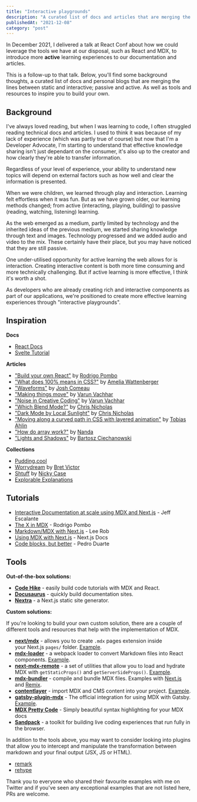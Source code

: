 ```yaml
---
title: "Interactive playgrounds"
description: "A curated list of docs and articles that are merging the lines between static and interactive content; active and passive learning."
publishedAt: "2021-12-08"
category: "post"
---
```


In December 2021, I delivered a talk at React Conf about how we could leverage the tools we have at our disposal, such as React and MDX, to introduce more **active** learning experiences to our documentation and articles.

This is a follow-up to that talk. Below, you'll find some background thoughts, a curated list of docs and personal blogs that are merging the lines between static and interactive; passive and active. As well as tools and resources to inspire you to build your own.

## Background

I've always loved reading, but when I was learning to code, I often struggled reading technical docs and articles. I used to think it was because of my lack of experience (which was partly true of course) but now that I'm a Developer Advocate, I'm starting to understand that effective knowledge sharing isn't just dependant on the consumer, it's also up to the creator and how clearly they're able to transfer information.

Regardless of your level of experience, your ability to understand new topics will depend on external factors such as how well and clear the information is presented.

When we were children, we learned through play and interaction. Learning felt effortless when it was fun. But as we have grown older, our learning methods changed; from active (interacting, playing, building) to passive (reading, watching, listening) learning.

As the web emerged as a medium, partly limited by technology and the inherited ideas of the previous medium, we started sharing knowledge through text and images. Technology progressed and we added audio and video to the mix. These certainly have their place, but you may have noticed that they are still passive.

One under-utilised opportunity for active learning the web allows for is interaction. Creating interactive content is both more time consuming and more technically challenging. But if active learning is more effective, I think it's worth a shot.

As developers who are already creating rich and interactive components as part of our applications, we're positioned to create more effective learning experiences through "interactive playgrounds".

## Inspiration

**Docs**

- [React Docs](https://beta.reactjs.org/)
- [Svelte Tutorial](https://svelte.dev/tutorial/basics)

**Articles**

- ["Build your own React"](https://pomb.us/build-your-own-react/) by [Rodrigo Pombo](https://pomb.us/)
- ["What does 100% means in CSS?"](https://wattenberger.com/blog/css-percents) by [Amelia Wattenberger](https://wattenberger.com/)
- ["Waveforms"](https://pudding.cool/2018/02/waveforms/) by [Josh Comeau](https://www.joshwcomeau.com/)
- ["Making things move"](https://varun.ca/torsions/) by [Varun Vachhar](https://varun.ca/writing)
- ["Noise in Creative Coding"](https://varun.ca/noise/) by [Varun Vachhar](https://varun.ca/writing)
- ["Which Blend Mode?"](https://www.ctnicholas.dev/articles/which-blend-mode) by [Chris Nicholas](https://twitter.com/ctnicholasdev)
- ["Dark Mode by Local Sunlight"](https://www.ctnicholas.dev/articles/dark-mode-by-sunlight) by [Chris Nicholas](https://www.ctnicholas.dev/articles/dark-mode-by-sunlight)
- ["Moving along a curved path in CSS with layered animation"](https://tobiasahlin.com/blog/curved-path-animations-in-css/) by [Tobias Ahlin](https://tobiasahlin.com/blog/)
- ["How do array work?"](https://nan.fyi/how-arrays-work) by [Nanda](https://nan.fyi/)
- ["Lights and Shadows"](https://ciechanow.ski/lights-and-shadows/) by [Bartosz Ciechanowski](https://ciechanow.ski/archives/)

**Collections**

- [Pudding.cool](https://pudding.cool/)
- [Worrydream](http://worrydream.com/) by [Bret Victor](http://worrydream.com/)
- [Shtuff](https://ncase.me/projects/) by [Nicky Case](https://ncase.me/)
- [Explorable Explanations](https://explorabl.es/)

## Tutorials

- [Interactive Documentation at scale using MDX and Next.js](https://www.youtube.com/watch?v=4dqPA4FF15A) - Jeff Escalante
- [The X in MDX](https://www.youtube.com/watch?v=xEu3t-KJVVg) - Rodrigo Pombo
- [Markdown/MDX with Next.js](https://nextjs.org/blog/markdown) - Lee Rob
- [Using MDX with Next.js](https://nextjs.org/docs/advanced-features/using-mdx) - Next.js Docs
- [Code blocks, but better](https://ped.ro/blog/code-blocks-but-better) - Pedro Duarte

## Tools

**Out-of-the-box solutions:**

- **[Code Hike](https://codehike.org/)** - easily build code tutorials with MDX and React.
- **[Docusaurus](https://docusaurus.io/)** - quickly build documentation sites.
- **[Nextra](https://nextra.vercel.app/)** - a Next.js static site generator.

**Custom solutions:**

If you're looking to build your own custom solution, there are a couple of different tools and resources that help with the implementation of MDX.

- **[next/mdx](https://www.npmjs.com/package/@next/mdx)** - allows you to create `.mdx` pages extension inside your Next.js `pages/` folder. [Example](https://github.com/vercel/next.js/tree/canary/examples/with-mdx).
- **[mdx-loader](https://www.npmjs.com/package/mdx-loader)** - a webpack loader to convert Markdown files into React components. [Example](https://github.com/reactjs/reactjs.org/tree/main/beta).
- **[next-mdx-remote](https://github.com/hashicorp/next-mdx-remote)** - a set of utilities that allow you to load and hydrate MDX with `getStaticProps()` and `getServerSideProps()`. [Example](https://github.com/vercel/next.js/tree/canary/examples/with-mdx-remote).
- **[mdx-bundler](https://github.com/kentcdodds/mdx-bundler)** - compile and bundle MDX files. Examples with [Next.js](https://github.com/Arcath/arcath.net-next) and [Remix](https://github.com/kentcdodds/kentcdodds.com).
- **[contentlayer](https://www.npmjs.com/package/contentlayer)** - import MDX and CMS content into your project. [Example](https://github.com/leerob/leerob.io).
- **[gatsby-plugin-mdx](https://www.gatsbyjs.com/plugins/gatsby-plugin-mdx/)** - The official integration for using MDX with Gatsby. [Example](https://github.com/gatsbyjs/gatsby/tree/master/packages/gatsby-plugin-mdx).
- **[MDX Pretty Code](https://github.com/atomiks/mdx-pretty-code)** - Simply beautiful syntax highlighting for your MDX docs
- **[Sandpack](https://codesandbox.io/post/sandpack-announcement)** - a toolkit for building live coding experiences that run fully in the browser.

In addition to the tools above, you may want to consider looking into plugins that allow you to intercept and manipulate the transformation between markdown and your final output (JSX, JS or HTML).

- [remark](https://github.com/remarkjs/remark)
- [rehype](https://www.npmjs.com/package/rehype)

Thank you to everyone who shared their favourite examples with me on Twitter and if you've seen any exceptional examples that are not listed here, PRs are welcome.
